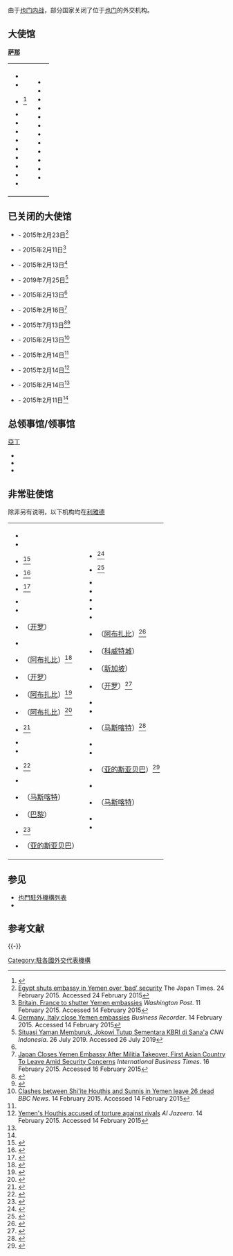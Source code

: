 由于[[也门内战_(2015年至今)|也门内战]]，部分国家关闭了位于[[也门|也门]]的外交机构。

== 大使馆 ==
'''[[萨那|萨那]]'''
{| 
|
* {{DZA}}
* {{BGR}}
* {{CHN}}<ref>{{Cite web |url=https://www.middleeastmonitor.com/20171019-china-writes-off-over-100-million-of-yemen-debt/ |title=存档副本 |accessdate=2020-11-09 |archive-date=2019-08-11 |archive-url=https://web.archive.org/web/20190811051002/https://www.middleeastmonitor.com/20171019-china-writes-off-over-100-million-of-yemen-debt/ |dead-url=no }}</ref>
* {{CUB}}
* {{DJI}}
* {{ERI}}
* {{ETH}}
* {{IRN}}
* {{IRQ}}
* {{JOR}}
* {{KWT}}
* {{LBN}}
| valign="top" |
* {{LBY}}
* {{MYS}}
* {{MRT}}
* {{MAR}}
* {{NLD}}
* {{OMN}}
* {{PAK}}
* {{PSE}}
* {{RUS}}
* {{SOM}}
* {{SDN}}
* {{TUN}}
|}

== 已关闭的大使馆 ==

* {{EGY}} - 2015年2月23日<ref>[http://www.japantimes.co.jp/news/2015/02/24/world/egypt-shuts-embassy-yemen-bad-security/#.VOvzuUuZSPo Egypt shuts embassy in Yemen over ‘bad’ security] {{Wayback|url=http://www.japantimes.co.jp/news/2015/02/24/world/egypt-shuts-embassy-yemen-bad-security/#.VOvzuUuZSPo |date=20150322160159 }} The Japan Times. 24 February 2015. Accessed 24 February 2015</ref>
* {{FRA}} - 2015年2月11日<ref name="WPUKFR">[https://www.washingtonpost.com/world/middle_east/britain-france-join-us-in-shutting-embassies-in-yemen-amid-strife/2015/02/11/0fb3230c-b211-11e4-886b-c22184f27c35_story.html Britain, France to shutter Yemen embassies] {{Wayback|url=https://www.washingtonpost.com/world/middle_east/britain-france-join-us-in-shutting-embassies-in-yemen-amid-strife/2015/02/11/0fb3230c-b211-11e4-886b-c22184f27c35_story.html |date=20160310031920 }} ''Washington Post''. 11 February 2015. Accessed 14 February 2015</ref>
* {{DEU}} - 2015年2月13日<ref name="ITGER">[http://www.brecorder.com/world/europe/224731-germany-italy-close-yemen-embassies.html Germany, Italy close Yemen embassies] {{Wayback|url=http://www.brecorder.com/world/europe/224731-germany-italy-close-yemen-embassies.html |date=20160305201429 }} ''Business Recorder''. 14 February 2015. Accessed 14 February 2015</ref>
* {{IDN}} - 2019年7月25日<ref>[https://www.cnnindonesia.com/internasional/20190726184802-106-415895/situasi-yaman-memburuk-jokowi-tutup-sementara-kbri-di-sanaa Situasi Yaman Memburuk, Jokowi Tutup Sementara KBRI di Sana'a] {{Wayback|url=https://www.cnnindonesia.com/internasional/20190726184802-106-415895/situasi-yaman-memburuk-jokowi-tutup-sementara-kbri-di-sanaa |date=20191018155904 }} ''CNN Indonesia''. 26 July 2019. Accessed 26 July 2019</ref>
* {{ITA}} - 2015年2月13日<ref name="ITGER"/>
* {{JPN}} - 2015年2月16日<ref>[http://www.ibtimes.com/japan-closes-yemen-embassy-after-militia-takeover-first-asian-country-leave-amid-1817422 Japan Closes Yemen Embassy After Militia Takeover, First Asian Country To Leave Amid Security Concerns] {{Wayback|url=http://www.ibtimes.com/japan-closes-yemen-embassy-after-militia-takeover-first-asian-country-leave-amid-1817422 |date=20180214100629 }} ''International Business Times''. 16 February 2015. Accessed 16 February 2015</ref>
* {{KOR}} - 2015年7月13日<ref>{{Cite web |url=http://news.naver.com/main/read.nhn?mode=LSD&mid=sec&sid1=100&oid=018&aid=0003300202 |title=存档副本 |accessdate=2020-11-09 |archive-date=2019-12-17 |archive-url=https://web.archive.org/web/20191217230128/https://news.naver.com/main/read.nhn?mode=LSD&mid=sec&sid1=100&oid=018&aid=0003300202 |dead-url=no }}</ref><ref>{{Cite web |url=http://overseas.mofa.go.kr/ye-en/index.do |title=Open? |accessdate=2020-11-09 |archive-date=2020-03-13 |archive-url=https://web.archive.org/web/20200313072126/http://overseas.mofa.go.kr/ye-en/index.do |dead-url=no }}</ref>
* {{SAU}} - 2015年2月13日<ref>[https://www.bbc.com/news/world-middle-east-31457402 Clashes between Shi'ite Houthis and Sunnis in Yemen leave 26 dead] {{Wayback|url=https://www.bbc.com/news/world-middle-east-31457402 |date=20160723022754 }} ''BBC News''. 14 February 2015. Accessed 14 February 2015</ref> 
* {{ESP}} - 2015年2月14日<ref name="AlJazeera1422015"/>
* {{TUR}} - 2015年2月14日<ref name="AlJazeera1422015">[http://www.aljazeera.com/news/middleeast/2015/02/yemen-houthis-accused-torture-rivals-150214143116507.html Yemen's Houthis accused of torture against rivals] {{Wayback|url=http://www.aljazeera.com/news/middleeast/2015/02/yemen-houthis-accused-torture-rivals-150214143116507.html |date=20190629002642 }} ''Al Jazeera''. 14 February 2015. Accessed 14 February 2015</ref>
* {{ARE}} - 2015年2月14日<ref name="AlJazeera1422015"/>
* {{GBR}} - 2015年2月11日<ref name="WPUKFR"/>

== 总领事馆/领事馆 ==
[[亞丁|亞丁]]
* {{CHN}}
* {{RUS}}
* {{TUR}}

== 非常驻使馆 ==
除非另有说明，以下机构均在[[利雅德|利雅德]]
{|
|
* {{AFG}}
* {{ARG}}
* {{AUS}}<ref>{{Cite web|title=Archived copy|url=http://www.dfat.gov.au/geo/yemen/index.html|accessdate=2015-01-21|archiveurl=https://web.archive.org/web/20150121192933/http://www.dfat.gov.au/geo/yemen/index.html|archivedate=2015-01-21}}</ref>
* {{AUT}}<ref>{{Cite web |url=http://www.bmeia.gv.at/botschaft/riyadh/die-botschaft/aufgaben-der-botschaft.html |title=存档副本 |accessdate=2020-11-09 |archive-date=2016-03-04 |archive-url=https://web.archive.org/web/20160304050641/http://www.bmeia.gv.at/botschaft/riyadh/die-botschaft/aufgaben-der-botschaft.html |dead-url=no }}</ref>
* {{AZE}}<ref>{{Cite web |url=http://mfa.gov.az/files/file/Dip.missions_of_The_Republic_of_Azerbaijan_02.09.2014.pdf |title=存档副本 |accessdate=2020-11-09 |archive-date=2019-03-01 |archive-url=https://web.archive.org/web/20190301124821/http://mfa.gov.az/files/file/Dip.missions_of_The_Republic_of_Azerbaijan_02.09.2014.pdf |dead-url=no }}</ref>
* {{BEL}}
* {{BRA}}
* {{BRN}}（[[开罗|开罗]]）
* {{CAN}}
* {{COL}}（[[阿布扎比|阿布扎比]]）<ref>{{Cite web|title=Archived copy|url=https://tramites.cancilleria.gov.co/ciudadano/directorio/Misiones/enExterior.aspx|accessdate=2012-12-23|archiveurl=https://web.archive.org/web/20130114084628/https://tramites.cancilleria.gov.co/ciudadano/directorio/Misiones/enExterior.aspx|archivedate=2013-01-14}}</ref>
* {{HRV}}（[[开罗|开罗]]）
* {{CYP}}（[[阿布扎比|阿布扎比]]）<ref>{{Cite web|title=Archived copy|url=http://www.mfa.gov.cy/mfa/mfa2006.nsf/All/6956DB29B8C00149C22571CC00216149?OpenDocument|accessdate=2015-01-21|archiveurl=https://web.archive.org/web/20160304044616/http://www.mfa.gov.cy/mfa/mfa2006.nsf/All/6956DB29B8C00149C22571CC00216149?OpenDocument|archivedate=2016-03-04}}</ref>
* {{CZE}}（[[阿布扎比|阿布扎比]]）<ref>{{Cite web |url=http://www.mzv.cz/abudhabi/en/czech_presidency_of_the_eu_in_2009/honorary_consulate_of_the_czech_republic.html |title=存档副本 |accessdate=2020-11-09 |archive-date=2019-10-26 |archive-url=https://web.archive.org/web/20191026174925/http://www.mzv.cz/abudhabi/en/czech_presidency_of_the_eu_in_2009/honorary_consulate_of_the_czech_republic.html |dead-url=no }}</ref>
* {{DNK}}<ref>{{Cite web |url=http://yemen.um.dk/ |title=存档副本 |accessdate=2020-11-09 |archive-date=2019-07-24 |archive-url=https://web.archive.org/web/20190724101217/http://yemen.um.dk/ |dead-url=no }}</ref>
* {{FIN}}
* {{GEO}}
* {{GRC}}<ref>{{Cite web |url=http://www.mfa.gr/en/greece-bilateral-relations/yemen/yemen--contact-details-of-greek-missions.html |title=存档副本 |accessdate=2020-11-09 |archive-date=2015-01-21 |archive-url=https://web.archive.org/web/20150121183341/http://www.mfa.gr/en/greece-bilateral-relations/yemen/yemen--contact-details-of-greek-missions.html |dead-url=no }}</ref>
* {{HUN}}
* {{IDN}}（[[马斯喀特|马斯喀特]]）
* {{ISL}}（[[巴黎|巴黎]]）
* {{IRL}}<ref>{{Cite web|title=Archived copy|url=http://web.dfa.ie/home/index.aspx?id=32898|accessdate=2015-01-21|archiveurl=https://archive.is/20150121164939/http://web.dfa.ie/home/index.aspx?id=32898|archivedate=2015-01-21}}</ref>
* {{ITA}}（[[亚的斯亚贝巴|亚的斯亚贝巴]]）
| valign="top" |
* {{JPN}}<ref>{{Cite web |url=https://www.ye.emb-japan.go.jp/itprtop_en/index.html |title=Information |accessdate=2020-11-09 |archive-date=2020-02-29 |archive-url=https://web.archive.org/web/20200229193458/https://www.ye.emb-japan.go.jp/itprtop_en/index.html |dead-url=no }}</ref>
* {{KEN}}<ref>{{Cite web|title=Archived copy|url=http://mfa.go.ke/contactus.html|accessdate=2015-01-29|archiveurl=https://web.archive.org/web/20150124225529/http://www.mfa.go.ke/contactus.html|archivedate=2015-01-24}}</ref>
* {{MLT}}
* {{MEX}}
* {{NOR}}
* {{POL}}
* {{PRT}}
* {{ROU}}（[[阿布扎比|阿布扎比]]）<ref>{{Cite web |url=http://mae.ro/en/romanian-missions#796 |title=存档副本 |accessdate=2020-11-09 |archive-date=2019-12-01 |archive-url=https://web.archive.org/web/20191201165542/http://mae.ro/en/romanian-missions/#796 |dead-url=no }}</ref>
* {{SRB}}（[[科威特城|科威特城]]）
* {{SGP}}（[[新加坡|新加坡]]）
* {{SVK}}（[[开罗|开罗]]）<ref>{{Cite web|title=Archived copy|url=http://www.mzv.sk/App/WCM/ZU/KahiraZU/main.nsf/vw_ByID/index_EN|accessdate=2015-01-21|archiveurl=https://web.archive.org/web/20150121184335/http://www.mzv.sk/App/WCM/ZU/KahiraZU/main.nsf/vw_ByID/index_EN|archivedate=2015-01-21}}</ref>
* {{ZAF}}
* {{ESP}}
* {{LKA}}（[[马斯喀特|马斯喀特]]）<ref>{{Cite web|title=Archived copy|url=http://www.mea.gov.lk/index.php/en/missions/107-oman/466--embassy-of-the-democratic-socialist-republic-of-sri-lanka-muscat-oman|accessdate=2015-01-21|archiveurl=https://web.archive.org/web/20160524202808/http://www.mea.gov.lk/index.php/en/missions/107-oman/466--embassy-of-the-democratic-socialist-republic-of-sri-lanka-muscat-oman|archivedate=2016-05-24}}</ref>
* {{SWE}}
* {{CHE}}
* {{TZA}}（[[亚的斯亚贝巴|亚的斯亚贝巴]]）<ref>{{Cite web|title=Tanzania Missions Abroad|url=http://www.tanzania.go.tz/embassies.htm|accessdate=18 March 2015|work=tanzania.go.tz|publisher=Government of Tanzania|archiveurl=https://web.archive.org/web/20131019125055/http://www.tanzania.go.tz/embassies.htm|archivedate=19 October 2013}}</ref>
* {{UKR}}
* {{GBR}}（[[马斯喀特|马斯喀特]]）
* {{USA}}
* {{VEN}}
|}

== 参见 ==
* [[也門駐外機構列表|也門駐外機構列表]]
* {{tsl|en|Foreign relations of Yemen|也门的外交关系}}

== 参考文献 ==
{{Reflist|2}}

{{-}}
{{也門外交}}
{{驻亚洲各国外交机构}}
[[Category:駐各國外交代表機構|Category:駐各國外交代表機構]]